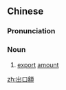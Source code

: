 {{also|出口额}}
==Chinese==
{{zh-forms|s=出口额|type=21}}

===Pronunciation===
{{zh-pron
|m=chūkǒu'é
|c=ceot1 hau2 ngaak6
|cat=n
}}

===Noun===
{{zh-noun}}

# [[export]] [[amount]]

[[zh:出口額]]